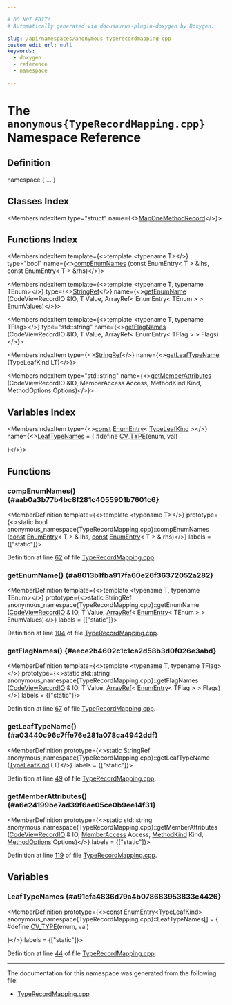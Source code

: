 ```yaml
---

# DO NOT EDIT!
# Automatically generated via docusaurus-plugin-doxygen by Doxygen.

slug: /api/namespaces/anonymous-typerecordmapping-cpp-
custom_edit_url: null
keywords:
  - doxygen
  - reference
  - namespace

---
```





# The `anonymous{TypeRecordMapping.cpp}` Namespace Reference

<DoxygenPage pluginConfig={pluginConfig}>



## Definition

<CodeBlock>namespace &#123; ... &#125;</CodeBlock>

## Classes Index

<MembersIndex>

<MembersIndexItem
  type="struct"
  name={<><a href="/docs/api/structs/anonymous-namespace-typerecordmapping-cpp-/maponemethodrecord">MapOneMethodRecord</a></>}>
</MembersIndexItem>

</MembersIndex>

## Functions Index

<MembersIndex>

<MembersIndexItem
  template={<>template &lt;typename T&gt;</>}
  type="bool"
  name={<><a href="#aab0a3b77b4bc8f281c4055901b7601c6">compEnumNames</a> (const EnumEntry&lt; T &gt; &amp;lhs, const EnumEntry&lt; T &gt; &amp;rhs)</>}>
</MembersIndexItem>

<MembersIndexItem
  template={<>template &lt;typename T, typename TEnum&gt;</>}
  type={<><a href="/docs/api/classes/llvm/stringref">StringRef</a></>}
  name={<><a href="#a8013b1fba917fa60e26f36372052a282">getEnumName</a> (CodeViewRecordIO &amp;IO, T Value, ArrayRef&lt; EnumEntry&lt; TEnum &gt; &gt; EnumValues)</>}>
</MembersIndexItem>

<MembersIndexItem
  template={<>template &lt;typename T, typename TFlag&gt;</>}
  type="std::string"
  name={<><a href="#aece2b4602c1c1ca2d58b3d0f026e3abd">getFlagNames</a> (CodeViewRecordIO &amp;IO, T Value, ArrayRef&lt; EnumEntry&lt; TFlag &gt; &gt; Flags)</>}>
</MembersIndexItem>

<MembersIndexItem
  type={<><a href="/docs/api/classes/llvm/stringref">StringRef</a></>}
  name={<><a href="#a03440c96c7ffe76e281a078ca4942ddf">getLeafTypeName</a> (TypeLeafKind LT)</>}>
</MembersIndexItem>

<MembersIndexItem
  type="std::string"
  name={<><a href="#a6e24199be7ad39f6ae05ce0b9ee14f31">getMemberAttributes</a> (CodeViewRecordIO &amp;IO, MemberAccess Access, MethodKind Kind, MethodOptions Options)</>}>
</MembersIndexItem>

</MembersIndex>

## Variables Index

<MembersIndex>

<MembersIndexItem
  type={<><a href="/docs/api/files/lib/lib/target/lib/target/aarch64/aarch64promoteconstant-cpp/#a90f8350fecae261c25be85d38b451bff">const</a> <a href="/docs/api/structs/llvm/enumentry">EnumEntry</a>&lt; <a href="/docs/api/namespaces/llvm/codeview/#a945d5dcbe78d400d17656726e2f6089b">TypeLeafKind</a> &gt;</>}
  name={<><a href="#a91cfa4836d79a4b078683953833c4426">LeafTypeNames</a> = &#123;
#define <a href="/docs/api/files/include/include/llvm/include/llvm/debuginfo/include/llvm/debuginfo/codeview/codeview-h/#a79a4fda330142eb38053485494f034e4">CV&#95;TYPE</a>(enum, val)               

&#125;</>}>
</MembersIndexItem>

</MembersIndex>


<SectionDefinition>

## Functions

### compEnumNames() {#aab0a3b77b4bc8f281c4055901b7601c6}

<MemberDefinition
  template={<>template &lt;typename T&gt;</>}
  prototype={<>static bool anonymous&#95;namespace&#123;TypeRecordMapping.cpp&#125;::compEnumNames (<a href="/docs/api/files/lib/lib/target/lib/target/aarch64/aarch64promoteconstant-cpp/#a90f8350fecae261c25be85d38b451bff">const</a> <a href="/docs/api/structs/llvm/enumentry">EnumEntry</a>&lt; T &gt; &amp; lhs, <a href="/docs/api/files/lib/lib/target/lib/target/aarch64/aarch64promoteconstant-cpp/#a90f8350fecae261c25be85d38b451bff">const</a> <a href="/docs/api/structs/llvm/enumentry">EnumEntry</a>&lt; T &gt; &amp; rhs)</>}
  labels = {["static"]}>

Definition at line <a href="/docs/api/files/lib/lib/debuginfo/lib/debuginfo/codeview/typerecordmapping-cpp/#l00062">62</a> of file <a href="/docs/api/files/lib/lib/debuginfo/lib/debuginfo/codeview/typerecordmapping-cpp">TypeRecordMapping.cpp</a>.
</MemberDefinition>

### getEnumName() {#a8013b1fba917fa60e26f36372052a282}

<MemberDefinition
  template={<>template &lt;typename T, typename TEnum&gt;</>}
  prototype={<>static StringRef anonymous&#95;namespace&#123;TypeRecordMapping.cpp&#125;::getEnumName (<a href="/docs/api/classes/llvm/codeview/codeviewrecordio">CodeViewRecordIO</a> &amp; IO, T Value, <a href="/docs/api/classes/llvm/arrayref">ArrayRef</a>&lt; <a href="/docs/api/structs/llvm/enumentry">EnumEntry</a>&lt; TEnum &gt; &gt; EnumValues)</>}
  labels = {["static"]}>

Definition at line <a href="/docs/api/files/lib/lib/debuginfo/lib/debuginfo/codeview/typerecordmapping-cpp/#l00104">104</a> of file <a href="/docs/api/files/lib/lib/debuginfo/lib/debuginfo/codeview/typerecordmapping-cpp">TypeRecordMapping.cpp</a>.
</MemberDefinition>

### getFlagNames() {#aece2b4602c1c1ca2d58b3d0f026e3abd}

<MemberDefinition
  template={<>template &lt;typename T, typename TFlag&gt;</>}
  prototype={<>static std::string anonymous&#95;namespace&#123;TypeRecordMapping.cpp&#125;::getFlagNames (<a href="/docs/api/classes/llvm/codeview/codeviewrecordio">CodeViewRecordIO</a> &amp; IO, T Value, <a href="/docs/api/classes/llvm/arrayref">ArrayRef</a>&lt; <a href="/docs/api/structs/llvm/enumentry">EnumEntry</a>&lt; TFlag &gt; &gt; Flags)</>}
  labels = {["static"]}>

Definition at line <a href="/docs/api/files/lib/lib/debuginfo/lib/debuginfo/codeview/typerecordmapping-cpp/#l00067">67</a> of file <a href="/docs/api/files/lib/lib/debuginfo/lib/debuginfo/codeview/typerecordmapping-cpp">TypeRecordMapping.cpp</a>.
</MemberDefinition>

### getLeafTypeName() {#a03440c96c7ffe76e281a078ca4942ddf}

<MemberDefinition
  prototype={<>static StringRef anonymous&#95;namespace&#123;TypeRecordMapping.cpp&#125;::getLeafTypeName (<a href="/docs/api/namespaces/llvm/codeview/#a945d5dcbe78d400d17656726e2f6089b">TypeLeafKind</a> LT)</>}
  labels = {["static"]}>

Definition at line <a href="/docs/api/files/lib/lib/debuginfo/lib/debuginfo/codeview/typerecordmapping-cpp/#l00049">49</a> of file <a href="/docs/api/files/lib/lib/debuginfo/lib/debuginfo/codeview/typerecordmapping-cpp">TypeRecordMapping.cpp</a>.
</MemberDefinition>

### getMemberAttributes() {#a6e24199be7ad39f6ae05ce0b9ee14f31}

<MemberDefinition
  prototype={<>static std::string anonymous&#95;namespace&#123;TypeRecordMapping.cpp&#125;::getMemberAttributes (<a href="/docs/api/classes/llvm/codeview/codeviewrecordio">CodeViewRecordIO</a> &amp; IO, <a href="/docs/api/namespaces/llvm/codeview/#a86888a0082bafa16b982170695ebb881">MemberAccess</a> Access, <a href="/docs/api/namespaces/llvm/codeview/#a168a6021abac4aa4ac613129e7fc38c7">MethodKind</a> Kind, <a href="/docs/api/namespaces/llvm/codeview/#a728fe3ed02de6938b9ae302f54d8626f">MethodOptions</a> Options)</>}
  labels = {["static"]}>

Definition at line <a href="/docs/api/files/lib/lib/debuginfo/lib/debuginfo/codeview/typerecordmapping-cpp/#l00119">119</a> of file <a href="/docs/api/files/lib/lib/debuginfo/lib/debuginfo/codeview/typerecordmapping-cpp">TypeRecordMapping.cpp</a>.
</MemberDefinition>

</SectionDefinition>

<SectionDefinition>

## Variables

### LeafTypeNames {#a91cfa4836d79a4b078683953833c4426}

<MemberDefinition
  prototype={<>const EnumEntry&lt;TypeLeafKind&gt; anonymous&#95;namespace&#123;TypeRecordMapping.cpp&#125;::LeafTypeNames&#91;&#93; = &#123;
#define <a href="/docs/api/files/include/include/llvm/include/llvm/debuginfo/include/llvm/debuginfo/codeview/codeview-h/#a79a4fda330142eb38053485494f034e4">CV&#95;TYPE</a>(enum, val)               

&#125;</>}
  labels = {["static"]}>

Definition at line <a href="/docs/api/files/lib/lib/debuginfo/lib/debuginfo/codeview/typerecordmapping-cpp/#l00044">44</a> of file <a href="/docs/api/files/lib/lib/debuginfo/lib/debuginfo/codeview/typerecordmapping-cpp">TypeRecordMapping.cpp</a>.
</MemberDefinition>

</SectionDefinition>

<hr/>

The documentation for this namespace was generated from the following file:

<ul>
<li><a href="/docs/api/files/lib/lib/debuginfo/lib/debuginfo/codeview/typerecordmapping-cpp">TypeRecordMapping.cpp</a></li>
</ul>

</DoxygenPage>
